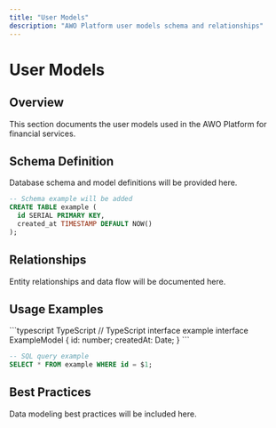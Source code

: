 ```yaml
---
title: "User Models"
description: "AWO Platform user models schema and relationships"
---
```


# User Models

## Overview

<Info>
This section documents the user models used in the AWO Platform for financial services.
</Info>

## Schema Definition

Database schema and model definitions will be provided here.

```sql
-- Schema example will be added
CREATE TABLE example (
  id SERIAL PRIMARY KEY,
  created_at TIMESTAMP DEFAULT NOW()
);
```

## Relationships

Entity relationships and data flow will be documented here.

## Usage Examples

<CodeGroup>
```typescript TypeScript
// TypeScript interface example
interface ExampleModel {
  id: number;
  createdAt: Date;
}
```

```sql SQL Query
-- SQL query example
SELECT * FROM example WHERE id = $1;
```
</CodeGroup>

## Best Practices

Data modeling best practices will be included here.
